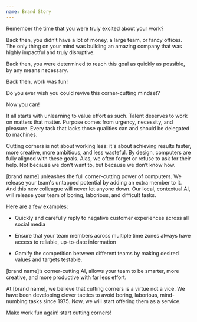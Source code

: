 ```yaml
---
name: Brand Story
---
```


Remember the time that you were truly excited about your work? 

Back then, you didn’t have a lot of money, a large team, or fancy offices. The only thing on your mind was building an amazing company that was highly impactful and truly disruptive. 

Back then, you were determined to reach this goal as quickly as possible, by any means necessary. 

Back then, work was fun!

Do you ever wish you could revive this corner-cutting mindset?

Now you can! 

It all starts with unlearning to value effort as such. Talent deserves to work on matters that matter. Purpose comes from urgency, necessity, and pleasure. Every task that lacks those qualities can and should be delegated to machines.

Cutting corners is not about working less: it's about achieving results faster, more creative, more ambitious, and less wasteful.  By design, computers are fully aligned with these goals. Alas, we often forget or refuse to ask for their help. Not because we don’t want to, but because we don’t know how. 

[brand name] unleashes the full corner-cutting power of computers. We release your team's untapped potential by adding an extra member to it. And this new colleague will never let anyone down. Our local, contextual AI, will release your team of boring, laborious, and difficult tasks. 

Here are a few examples:

+ Quickly and carefully reply to negative customer experiences across all social media

+ Ensure that your team members across multiple time zones always have access to reliable, up-to-date information

+ Gamify the competition between different teams by making desired values and targets testable.

[brand name]’s corner-cutting AI, allows your team to be smarter, more creative, and more productive with far less effort. 

At [brand name], we believe that cutting corners is a virtue not a vice. We have been developing clever tactics to avoid boring, laborious, mind-numbing tasks since 1975. Now, we will start offering them as a service.

Make work fun again! start cutting corners!